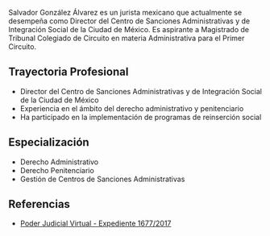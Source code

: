 Salvador González Álvarez es un jurista mexicano que actualmente se desempeña como Director del Centro de Sanciones Administrativas y de Integración Social de la Ciudad de México. Es aspirante a Magistrado de Tribunal Colegiado de Circuito en materia Administrativa para el Primer Circuito.

## Trayectoria Profesional

- Director del Centro de Sanciones Administrativas y de Integración Social de la Ciudad de México
- Experiencia en el ámbito del derecho administrativo y penitenciario
- Ha participado en la implementación de programas de reinserción social

## Especialización

- Derecho Administrativo
- Derecho Penitenciario
- Gestión de Centros de Sanciones Administrativas

## Referencias

- [Poder Judicial Virtual - Expediente 1677/2017](https://www.poderjudicialvirtual.com/fe-salvador-gonzalez-alvarez--director-del-centro-de-sanciones-administrativas-y-de-integracion-soci)
